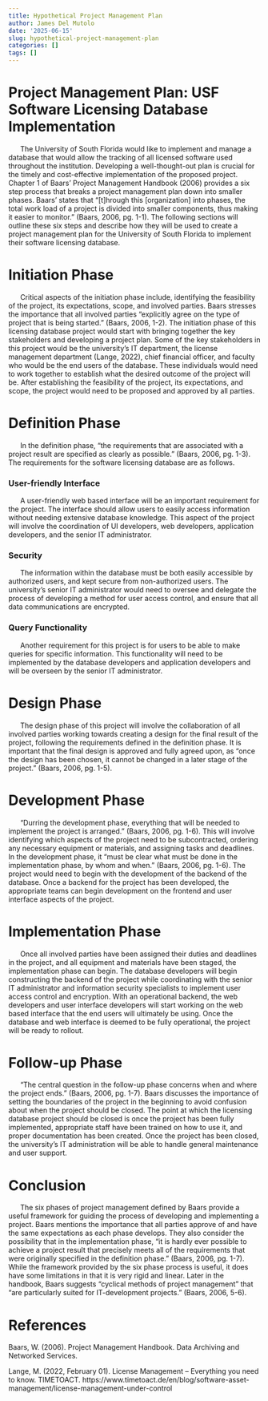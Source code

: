 ```yaml
---
title: Hypothetical Project Management Plan
author: James Del Mutolo
date: '2025-06-15'
slug: hypothetical-project-management-plan
categories: []
tags: []
---
```


# Project Management Plan: USF Software Licensing Database Implementation

&nbsp;&nbsp;&nbsp;&nbsp;&nbsp;&nbsp;The University of South Florida would like to implement and manage a database that would allow the tracking of all licensed software used throughout the institution. Developing a well-thought-out plan is crucial for the timely and cost-effective implementation of the proposed project. Chapter 1 of Baars’ Project Management Handbook (2006) provides a six step process that breaks a project management plan down into smaller phases. Baars’ states that “[t]hrough this [organization] into phases, the total work load of a project is divided into smaller components, thus making it easier to monitor.”  (Baars, 2006, pg. 1-1). The following sections will outline these six steps and describe how they will be used to create a project management plan for the University of South Florida to implement their software licensing database.

# Initiation Phase

&nbsp;&nbsp;&nbsp;&nbsp;&nbsp;&nbsp;Critical aspects of the initiation phase include, identifying the feasibility of the project, its expectations, scope, and involved parties. Baars stresses the importance that all involved parties “explicitly agree on the type of project that is being started.” (Baars, 2006, 1-2). The initiation phase of this licensing database project would start with bringing together the key stakeholders and developing a project plan. Some of the key stakeholders in this project would be the university’s IT department, the license management department (Lange, 2022), chief financial officer, and faculty who would be the end users of the database. These individuals would need to work together to establish what the desired outcome of the project will be. After establishing the feasibility of the project, its expectations, and scope, the project would need to be proposed and approved by all parties.

# Definition Phase

&nbsp;&nbsp;&nbsp;&nbsp;&nbsp;&nbsp;In the definition phase, “the requirements that are associated with a project result are specified as clearly as possible.” (Baars, 2006, pg. 1-3). The requirements for the software licensing database are as follows.

### User-friendly Interface

&nbsp;&nbsp;&nbsp;&nbsp;&nbsp;&nbsp;A user-friendly web based interface will be an important requirement for the project. The interface should allow users to easily access information without needing extensive database knowledge. This aspect of the project will involve the coordination of UI developers, web developers, application developers, and the senior IT administrator.

### Security

&nbsp;&nbsp;&nbsp;&nbsp;&nbsp;&nbsp;The information within the database must be both easily accessible by authorized users, and kept secure from non-authorized users. The university’s senior IT administrator would need to oversee and delegate the process of developing a method for user access control, and ensure that all data communications are encrypted.

### Query Functionality

&nbsp;&nbsp;&nbsp;&nbsp;&nbsp;&nbsp;Another requirement for this project is for users to be able to make queries for specific information. This functionality will need to be implemented by the database developers and application developers and will be overseen by the senior IT administrator.

# Design Phase

&nbsp;&nbsp;&nbsp;&nbsp;&nbsp;&nbsp;The design phase of this project will involve the collaboration of all involved parties working towards creating a design for the final result of the project, following the requirements defined in the definition phase. It is important that the final design is approved and fully agreed upon, as “once the design has been chosen, it cannot be changed in a later stage of the project.” (Baars, 2006, pg. 1-5).

# Development Phase

&nbsp;&nbsp;&nbsp;&nbsp;&nbsp;&nbsp;“Durring the development phase, everything that will be needed to implement the project is arranged.” (Baars, 2006, pg. 1-6). This will involve identifying which aspects of the project need to be subcontracted, ordering any necessary equipment or materials, and assigning tasks and deadlines. In the development phase, it “must be clear what must be done in the implementation phase, by whom and when.” (Baars, 2006, pg. 1-6). The project would need to begin with the development of the backend of the database. Once a backend for the project has been developed, the appropriate teams can begin development on the frontend and user interface aspects of the project.

# Implementation Phase

&nbsp;&nbsp;&nbsp;&nbsp;&nbsp;&nbsp;Once all involved parties have been assigned their duties and deadlines in the project, and all equipment and materials have been staged, the implementation phase can begin. The database developers will begin constructing the backend of the project while coordinating with the senior IT administrator and information security specialists to implement user access control and encryption. With an operational backend, the web developers and user interface developers will start working on the web based interface that the end users will ultimately be using. Once the database and web interface is deemed to be fully operational, the project will be ready to rollout.

# Follow-up Phase

&nbsp;&nbsp;&nbsp;&nbsp;&nbsp;&nbsp;“The central question in the follow-up phase concerns when and where the project ends.” (Baars, 2006, pg. 1-7). Baars discusses the importance of setting the boundaries of the project in the beginning to avoid confusion about when the project should be closed. The point at which the licensing database project should be closed is once the project has been fully implemented, appropriate staff have been trained on how to use it, and proper documentation has been created. Once the project has been closed, the university’s IT administration will be able to handle general maintenance and user support.

# Conclusion

&nbsp;&nbsp;&nbsp;&nbsp;&nbsp;&nbsp;The six phases of project management defined by Baars provide a useful framework for guiding the process of developing and implementing a project. Baars mentions the importance that all parties approve of and have the same expectations as each phase develops. They also consider the possibility that in the implementation phase, “it is hardly ever possible to achieve a project result that precisely meets all of the requirements that were originally specified in the definition phase.” (Baars, 2006, pg. 1-7). While the framework provided by the six phase process is useful, it does have some limitations in that it is very rigid and linear. Later in the handbook, Baars suggests “cyclical methods of project management” that “are particularly suited for IT-development projects.” (Baars, 2006, 5-6).

# References

Baars, W. (2006). Project Management Handbook. Data Archiving and Networked Services.

Lange, M. (2022, February 01). License Management – Everything you need to know. TIMETOACT. https://www.timetoact.de/en/blog/software-asset-management/license-management-under-control